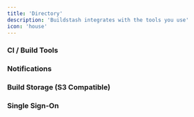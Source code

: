 ```yaml
---
title: 'Directory'
description: 'Buildstash integrates with the tools you use'
icon: 'house'
---
```


### CI / Build Tools

<CardGroup cols={2}>
  <Card title="GitHub Actions" icon="github" horizontal="true" href="/integrations/ci/github" />

  <Card title="Jenkins" icon="jenkins" color="grey" horizontal="true" hdisabled="true" />
</CardGroup>

### Notifications

<CardGroup cols={2}>
  <Card title="Slack" icon="slack" color="grey" horizontal="true" disabled="true" />
</CardGroup>

### Build Storage (S3 Compatible)

<CardGroup cols={2}>
  <Card title="AWS S3" icon="aws" color="grey" horizontal="true" disabled="true" />

  <Card title="Cloudflare R2" icon="cloudflare" color="grey" horizontal="true" disabled="true" />
</CardGroup>

### Single Sign-On

<CardGroup cols={2}>
  <Card title="JumpCloud" icon="user" horizontal="true" href="/integrations/sso/jumpcloud" />
</CardGroup>